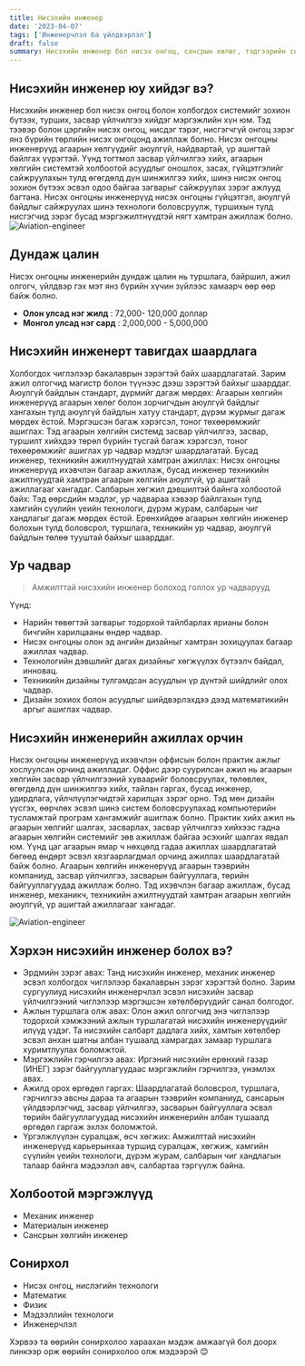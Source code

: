```yaml
---
title: Нисэхийн инженер
date: '2023-04-07'
tags: ['Инженерчлэл ба үйлдвэрлэл']
draft: false
summary: Нисэхийн инженер бол нисэх онгоц, сансрын хөлөг, тэдгээрийн системийг зохион бүтээх, хөгжүүлэх, турших, засвар үйлчилгээ хийдэг мэргэжлийн хүн юм. Тэд зорилгоо биелүүлэх чадвартай, үр ашигтай, аюулгүй, найдвартай нисэх онгоц бүтээх үүрэгтэй.
---
```


## Нисэхийн инженер юу хийдэг вэ?

Нисэхийн инженер бол нисэх онгоц болон холбогдох системийг зохион бүтээх, турших, засвар үйлчилгээ хийдэг мэргэжлийн хүн юм. Тэд тээвэр болон цэргийн нисэх онгоц, нисдэг тэрэг, нисгэгчгүй онгоц зэрэг янз бүрийн төрлийн нисэх онгоцонд ажиллаж болно.
Нисэх онгоцны инженерүүд агаарын хөлгүүдийг аюулгүй, найдвартай, үр ашигтай байлгах үүрэгтэй. Үүнд тогтмол засвар үйлчилгээ хийх, агаарын хөлгийн системтэй холбоотой асуудлыг оношлох, засах, гүйцэтгэлийг сайжруулахын тулд өгөгдөлд дүн шинжилгээ хийх, шинэ нисэх онгоц зохион бүтээх эсвэл одоо байгаа загварыг сайжруулах зэрэг ажлууд багтана.
Нисэх онгоцны инженерүүд нисэх онгоцны гүйцэтгэл, аюулгүй байдлыг сайжруулах шинэ технологи боловсруулж, туршихын тулд нисгэгчид зэрэг бусад мэргэжилтнүүдтэй нягт хамтран ажиллаж болно.
![Aviation-engineer](https://www.ziprecruiter.com/svc/fotomat/public-ziprecruiter/cms/1167549703AerospaceEngineerContract.jpg)

## Дундаж цалин

Нисэх онгоцны инженерийн дундаж цалин нь туршлага, байршил, ажил олгогч, үйлдвэр гэх мэт янз бүрийн хүчин зүйлээс хамаарч өөр өөр байж болно.

- **Олон улсад нэг жилд** : 72,000- 120,000 доллар
- **Монгол улсад нэг сард** : 2,000,000 - 5,000,000

## Нисэхийн инженерт тавигдах шаардлага

Холбогдох чиглэлээр бакалаврын зэрэгтэй байх шаардлагатай. Зарим ажил олгогчид магистр болон түүнээс дээш зэрэгтэй байхыг шаарддаг.
Аюулгүй байдлын стандарт, дүрмийг дагаж мөрдөх: Агаарын хөлгийн инженерүүд агаарын хөлөг болон зорчигчдын аюулгүй байдлыг хангахын тулд аюулгүй байдлын хатуу стандарт, дүрэм журмыг дагаж мөрдөх ёстой.
Мэргэшсэн багаж хэрэгсэл, тоног төхөөрөмжийг ашиглах: Тэд агаарын хөлгийн системд засвар үйлчилгээ, засвар, туршилт хийхдээ төрөл бүрийн тусгай багаж хэрэгсэл, тоног төхөөрөмжийг ашиглах ур чадвар мэдлэг шаардлагатай.
Бусад инженер, техникийн ажилтнуудтай хамтран ажиллах: Нисэх онгоцны инженерүүд ихэвчлэн багаар ажиллаж, бусад инженер техникийн ажилтнуудтай хамтран агаарын хөлгийн аюулгүй, үр ашигтай ажиллагааг хангадаг.
Салбарын хөгжил дэвшилтэй байнга холбоотой байх: Тэд өөрсдийн мэдлэг, ур чадвараа хэвээр байлгахын тулд хамгийн сүүлийн үеийн технологи, дүрэм журам, салбарын чиг хандлагыг дагаж мөрдөх ёстой.
Ерөнхийдөө агаарын хөлгийн инженер болохын тулд боловсрол, туршлага, техникийн ур чадвар, аюулгүй байдлын төлөө тууштай байхыг шаарддаг.

## Ур чадвар

> Амжилттай нисэхийн инженер болоход голлох ур чадварууд

Үүнд:

- Нарийн төвөгтэй загварыг тодорхой тайлбарлах ярианы болон бичгийн харилцааны өндөр чадвар.
- Нисэх онгоцны олон эд ангийн дизайныг хамтран зохицуулах багаар ажиллах чадвар.
- Технологийн дэвшлийг дагах дизайныг хөгжүүлэх бүтээлч байдал, инновац.
- Техникийн дизайны тулгамдсан асуудлын үр дүнтэй шийдлийг олох чадвар.
- Дизайн зохиох болон асуудлыг шийдвэрлэхдээ дээд математикийн аргыг ашиглах чадвар.

## Нисэхийн инженерийн ажиллах орчин

Нисэх онгоцны инженерүүд ихэвчлэн оффисын болон практик ажлыг хослуулсан орчинд ажилладаг.
Оффис дээр суурилсан ажил нь агаарын хөлгийн засвар үйлчилгээний хуваарийг боловсруулах, төлөвлөх, өгөгдөлд дүн шинжилгээ хийх, тайлан гаргах, бусад инженер, удирдлага, үйлчлүүлэгчидтэй харилцах зэрэг орно. Тэд мөн дизайн үүсгэх, өөрчлөх эсвэл шинэ систем боловсруулахад компьютерийн тусламжтай програм хангамжийг ашиглаж болно.
Практик хийх ажил нь агаарын хөлгийг шалгах, засварлах, засвар үйлчилгээ хийхээс гадна агаарын хөлгийн системийг зөв ажиллаж байгаа эсэхийг шалгах явдал юм. Үүнд цаг агаарын ямар ч нөхцөлд гадаа ажиллах шаардлагатай бөгөөд өндөрт эсвэл хязгаарлагдмал орчинд ажиллах шаардлагатай байж болно.
Агаарын хөлгийн инженерүүд агаарын тээврийн компаниуд, засвар үйлчилгээ, засварын байгууллага, төрийн байгууллагуудад ажиллаж болно. Тэд ихэвчлэн багаар ажиллаж, бусад инженер, механикч, техникийн ажилтнуудтай хамтран агаарын хөлгийн аюулгүй, үр ашигтай ажиллагааг хангадаг.

![Aviation-engineer](https://tryengineering.org/wp-content/uploads/bigstock-Assembling-Replacing-Engine-P-238839163-1536x1017.jpg)

## Хэрхэн нисэхийн инженер болох вэ?

- Эрдмийн зэрэг авах: Танд нисэхийн инженер, механик инженер эсвэл холбогдох чиглэлээр бакалаврын зэрэг хэрэгтэй болно. Зарим сургуулиуд нисэхийн инженерчлэл эсвэл нисэхийн засвар үйлчилгээний чиглэлээр мэргэшсэн хөтөлбөрүүдийг санал болгодог.
- Ажлын туршлага олж авах: Олон ажил олгогчид энэ чиглэлээр тодорхой хэмжээний ажлын туршлагатай нисэхийн инженерүүдийг илүүд үздэг. Та нисэхийн салбарт дадлага хийх, хамтын хөтөлбөр эсвэл анхан шатны албан тушаалд хамрагдах замаар туршлага хуримтлуулах боломжтой.
- Мэргэжлийн гэрчилгээ авах: Иргэний нисэхийн ерөнхий газар (ИНЕГ) зэрэг байгууллагуудаас мэргэжлийн гэрчилгээ, үнэмлэх авах.
- Ажилд орох өргөдөл гаргах: Шаардлагатай боловсрол, туршлага, гэрчилгээ авсны дараа та агаарын тээврийн компаниуд, сансарын үйлдвэрлэгчид, засвар үйлчилгээ, засварын байгууллага эсвэл төрийн байгууллагуудад нисэхийн инженерийн албан тушаалд өргөдөл гаргаж эхлэх боломжтой.
- Үргэлжлүүлэн суралцаж, өсч хөгжих: Амжилттай нисэхийн инженерүүд карьерынхаа туршид суралцаж, хөгжиж, хамгийн сүүлийн үеийн технологи, дүрэм журам, салбарын чиг хандлагын талаар байнга мэдээлэл авч, салбартаа тэргүүлж байна.

## Холбоотой мэргэжлүүд

- Механик инженер
- Материалын инженер
- Сансрын хөлгийн инженер

## Сонирхол

- Нисэх онгоц, нислэгийн технологи
- Математик
- Физик
- Мэдээллийн технологи
- Инженерчлэл

Хэрвээ та өөрийн сонирхолоо хараахан мэдэж амжаагүй бол доорх линкээр орж өөрийн сонирхолоо олж мэдээрэй 😊
